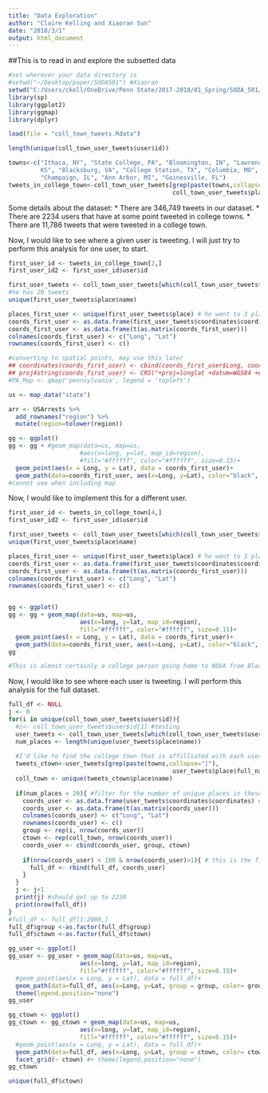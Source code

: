 ```yaml
---
title: "Data Exploration"
author: "Claire Kelling and Xiaoran Sun"
date: "2018/3/1"
output: html_document
---
```


##This is to read in and explore the subsetted data
```r
#set wherever your data directory is
#setwd("~/Desktop/paper/SODA501") #Xiaoran
setwd("C:/Users/ckell/OneDrive/Penn State/2017-2018/01_Spring/SODA_501/SODA_501/project/data") #Claire
library(sp)
library(ggplot2)
library(ggmap)
library(dplyr)

load(file = "coll_town_tweets.Rdata")

length(unique(coll_town_user_tweets$user$id))

towns<-c("Ithaca, NY", "State College, PA", "Bloomington, IN", "Lawrence,
         KS", "Blacksburg, VA", "College Station, TX", "Columbia, MO",
         "Champaign, IL", "Ann Arbor, MI", "Gainesville, FL")
tweets_in_college_town<-coll_town_user_tweets[grep(paste(towns,collapse="|"),
                                              coll_town_user_tweets$place$full_name),]
```

Some details about the dataset:
* There are 346,749 tweets in our dataset.
* There are 2234 users that have at some point tweeted in college towns.
* There are 11,786 tweets that were tweeted in a college town.

Now, I would like to see where a given user is tweeting. I will just try to perform this analysis for one user, to start.
```r
first_user_id <- tweets_in_college_town[2,]
first_user_id2 <- first_user_id$user$id

first_user_tweets <- coll_town_user_tweets[which(coll_town_user_tweets$user$id == first_user_id2),]
#he has 20 tweets
unique(first_user_tweets$place$name)

places_first_user <- unique(first_user_tweets$place) # he went to 3 places
coords_first_user <- as.data.frame(first_user_tweets$coordinates$coordinates) # coordinates
coords_first_user <- as.data.frame(t(as.matrix(coords_first_user)))
colnames(coords_first_user) <- c("Long", "Lat")
rownames(coords_first_user) <- c()

#converting to spatial points, may use this later
## coordinates(coords_first_user) <- cbind(coords_first_user$Long, coords_first_user$Lat)
## proj4string(coords_first_user) <- CRS("+proj=longlat +datum=WGS84 +ellps=WGS84 +towgs84=0,0,0")
#PA_Map <- qmap('pennsylvania', legend = 'topleft')

us <- map_data("state")

arr <- USArrests %>% 
  add_rownames("region") %>% 
  mutate(region=tolower(region))

gg <- ggplot()
gg <- gg + #geom_map(data=us, map=us,
                    #aes(x=long, y=lat, map_id=region),
                    #fill="#ffffff", color="#ffffff", size=0.15)+ 
  geom_point(aes(x = Long, y = Lat), data = coords_first_user)+
  geom_path(data=coords_first_user, aes(x=Long, y=Lat), color="black", size=1)
#cannot see when including map

```

Now, I would like to implement this for a different user.
```r
first_user_id <- tweets_in_college_town[4,]
first_user_id2 <- first_user_id$user$id

first_user_tweets <- coll_town_user_tweets[which(coll_town_user_tweets$user$id == first_user_id2),]
unique(first_user_tweets$place$name)

places_first_user <- unique(first_user_tweets$place) # he went to 3 places
coords_first_user <- as.data.frame(first_user_tweets$coordinates$coordinates) # coordinates
coords_first_user <- as.data.frame(t(as.matrix(coords_first_user)))
colnames(coords_first_user) <- c("Long", "Lat")
rownames(coords_first_user) <- c()


gg <- ggplot()
gg <- gg + geom_map(data=us, map=us,
                    aes(x=long, y=lat, map_id=region),
                    fill="#ffffff", color="#ffffff", size=0.15)+ 
  geom_point(aes(x = Long, y = Lat), data = coords_first_user)+
  geom_path(data=coords_first_user, aes(x=Long, y=Lat), color="black", size=1)
gg

#This is almost certainly a college person going home to NOVA from Blacksburg!
```


Now, I would like to see where each user is tweeting. I will perform this analysis for the full dataset.
```r

full_df <- NULL
j <- 0
for(i in unique(coll_town_user_tweets$user$id)){
  #i<- coll_town_user_tweets$user$id[1] #testing
  user_tweets <- coll_town_user_tweets[which(coll_town_user_tweets$user$id == i),]
  num_places <- length(unique(user_tweets$place$name))
  
  #I'd like to find the college town that is affilliated with each user
  tweets_ctown<-user_tweets[grep(paste(towns,collapse="|"),
                                              user_tweets$place$full_name),]
  coll_town <- unique(tweets_ctown$place$name)
  
  if(num_places < 20){ #filter for the number of unique places in these days
    coords_user <- as.data.frame(user_tweets$coordinates$coordinates) # coordinates
    coords_user <- as.data.frame(t(as.matrix(coords_user)))
    colnames(coords_user) <- c("Long", "Lat")
    rownames(coords_user) <- c()
    group <- rep(i, nrow(coords_user))
    ctown <- rep(coll_town, nrow(coords_user))
    coords_user <- cbind(coords_user, group, ctown)
    
    if(nrow(coords_user) < 100 & nrow(coords_user)>1){ # this is the filter for the number of tweets
      full_df <- rbind(full_df, coords_user)
    }
  }
  j <- j+1
  print(j) #should get up to 2234
  print(nrow(full_df)) 
}
#full_df <- full_df[1:2000,]
full_df$group <-as.factor(full_df$group)
full_df$ctown <-as.factor(full_df$ctown)

gg_user <- ggplot()
gg_user <- gg_user + geom_map(data=us, map=us,
                    aes(x=long, y=lat, map_id=region),
                    fill="#ffffff", color="#ffffff", size=0.15)+ 
  #geom_point(aes(x = Long, y = Lat), data = full_df)+
  geom_path(data=full_df, aes(x=Long, y=Lat, group = group, color= group), size=1)+
  theme(legend.position="none")
gg_user

gg_ctown <- ggplot()
gg_ctown <- gg_ctown + geom_map(data=us, map=us,
                    aes(x=long, y=lat, map_id=region),
                    fill="#ffffff", color="#ffffff", size=0.15)+ 
  #geom_point(aes(x = Long, y = Lat), data = full_df)+
  geom_path(data=full_df, aes(x=Long, y=Lat, group = ctown, color= ctown), size=1)+
  facet_grid(~ ctown) #+ theme(legend.position="none")
gg_ctown

unique(full_df$ctown)
```

